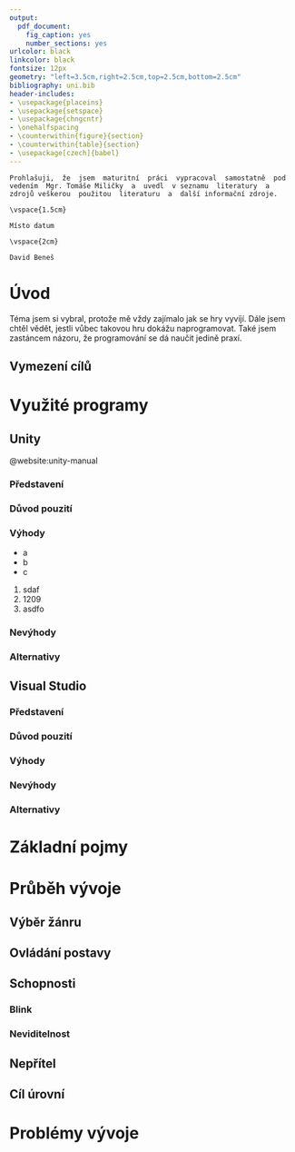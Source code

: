 ```yaml
---
output:
  pdf_document:
    fig_caption: yes
    number_sections: yes
urlcolor: black
linkcolor: black
fontsize: 12px
geometry: "left=3.5cm,right=2.5cm,top=2.5cm,bottom=2.5cm"
bibliography: uni.bib
header-includes:
- \usepackage{placeins}
- \usepackage{setspace}
- \usepackage{chngcntr}
- \onehalfspacing
- \counterwithin{figure}{section}
- \counterwithin{table}{section}
- \usepackage[czech]{babel}
---
```

<!-- Titulní strana  -->
\begin{titlepage}
\begin{center}
\textbf{GYMNÁZIUM, STŘEDNÍ PEDAGOGICKÁ ŠKOLA, OBCHODNÍ AKADEMIE A JAZYKOVÁ ŠKOLA s právem státní jazykové zkoušky ZNOJMO, příspěvková organizace} 

\vspace{2mm}

\line(1,0){425}

\vspace{2mm}

\tiny{669 02  Znojmo, Pontassievská 3 • tel.: 515158101 • fax: 515225230 • e-mail: info@gpoa.cz • www.gpoa.cz, IČ:49438816}
\end{center}

\vspace{1.5cm}

\begin{center}
\textbf{\large{Maturitní práce}}
\end{center}

\vspace{1.5cm}

Žák: David Beneš\\
Třída: E4.C \\
Školní rok: 2017/2018\\
Obor vzdělání: Informační technologie

\vspace{1.5cm}

Název maturitní práce: Tvorba počítačové hry

\vspace{1.5cm}

Vedoucí maturitní práce: Mgr. Milička Tomáš\\
Oponent maturitní práce:

\vspace{1.5cm}

Sociální partner: GYMNÁZIUM, STŘEDNÍ PEDAGOGICKÁ ŠKOLA, OBCHODNÍ 

\hspace{2.5cm}AKADEMIE A JAZYKOVÁ ŠKOLA s právem státní jazykové

\hspace{2.5cm}zkoušky ZNOJMO, příspěvková organizace\\
[1.5cm]
Práce odevzdána dne: (datum)\\
[1.5cm]
Podpis žáka: (podpis)
\end{titlepage}


<!-- PROHLÁŠENÍ -->
\section*{Prohlášení}

\vspace{1.5cm}

    Prohlašuji,  že  jsem  maturitní  práci  vypracoval  samostatně  pod  vedením  Mgr. Tomáše Miličky  a  uvedl  v seznamu  literatury  a  zdrojů veškerou  použitou  literaturu  a  další informační zdroje.
    
	\vspace{1.5cm}
	
    Místo datum
	
    \vspace{2cm}
	
    David Beneš
    
\newpage
<!-- ANOTACE  -->
\section*{Anotace}

\pagebreak

<!-- OBSAH  -->
\tableofcontents

\pagebreak


# Úvod  
 Téma jsem si vybral, protože mě vždy zajímalo jak se hry vyvíjí. Dále jsem chtěl vědět, jestli vůbec takovou hru dokážu naprogramovat. Také jsem zastáncem názoru, že programování se dá naučit jedině praxí.

## Vymezení cílů

\pagebreak

# Využité programy

## Unity

@website:unity-manual

### Představení
### Důvod pouzití
### Výhody
* a 
* b 
* c

1. sdaf 
1. 1209
1. asdfo

### Nevýhody
### Alternativy

## Visual Studio
### Představení
### Důvod pouzití
### Výhody
### Nevýhody
### Alternativy

\pagebreak

# Základní pojmy

\pagebreak

# Průběh vývoje
## Výběr žánru
## Ovládání postavy
## Schopnosti
### Blink
### Neviditelnost
## Nepřítel
## Cíl úrovní

\pagebreak

# Problémy vývoje

\pagebreak

<!-- CITACE  -->
\section*{Citace}